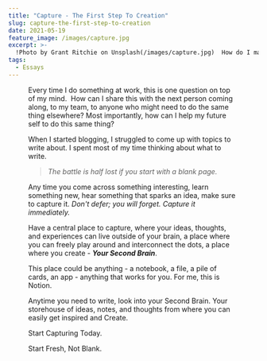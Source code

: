 ```yaml
---
title: "Capture - The First Step To Creation"
slug: capture-the-first-step-to-creation
date: 2021-05-19
feature_image: /images/capture.jpg
excerpt: >-
  !Photo by Grant Ritchie on Unsplash(/images/capture.jpg)  How do I make this into a blog post?  Every time I do something at work, this is one question on top...
tags:
  - Essays
---
```

<Figure src="/images/capture.jpg" caption="How do I make this into a blog post?" />

Every time I do something at work, this is one question on top of my mind.  How can I share this with the next person coming along, to my team, to anyone who might need to do the same thing elsewhere? Most importantly, how can I help my future self to do this same thing?

When I started blogging, I struggled to come up with topics to write about. I spent most of my time thinking about what to write.

> _The battle is half lost if you start with a blank page._

Any time you come across something interesting, learn something new, hear something that sparks an idea, make sure to capture it. _Don't defer; you will forget. Capture it immediately._

Have a central place to capture, where your ideas, thoughts, and experiences can live outside of your brain, a place where you can freely play around and interconnect the dots, a place where you create - _**Your Second Brain**_.

This place could be anything - a notebook, a file, a pile of cards, an app - anything that works for you. For me, this is Notion.

Anytime you need to write, look into your Second Brain. Your storehouse of ideas, notes, and thoughts from where you can easily get inspired and Create.

Start Capturing Today.

Start Fresh, Not Blank.